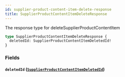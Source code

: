 ```yaml
---
id: supplier-product-content-item-delete-response
title: SupplierProductContentItemDeleteResponse
---
```



The response type for deleteSupplierProductContentItem


```graphql
type SupplierProductContentItemDeleteResponse {
  deletedId: SupplierProductContentItemDeletedId!
}
```


### Fields

#### `deletedId` ([`SupplierProductContentItemDeletedId`](/developers/supplier-apis/supply-api/graphql/reference/objects/supplier-product-content-item-deleted-id))






